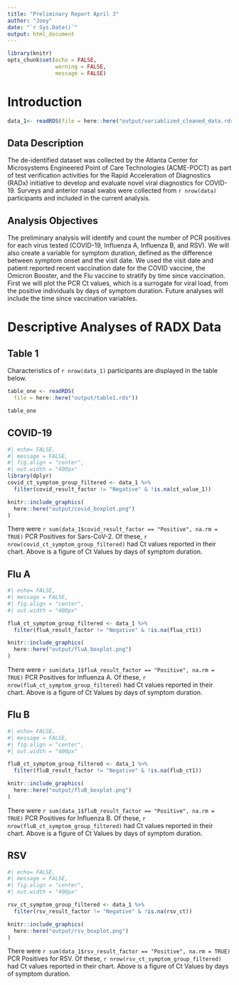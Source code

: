 ```yaml
---
title: "Preliminary Report April 3"
author: "Joey"
date: "`r Sys.Date()`"
output: html_document
---
```


```r

library(knitr)
opts_chunk$set(echo = FALSE, 
               warning = FALSE, 
               message = FALSE)
```
# Introduction
```r

data_1<- readRDS(file = here::here("output/variablized_cleaned_data.rds"))

```
## Data Description
The de-identified dataset was collected by the Atlanta Center for Microsystems Engineered Point of Care Technologies (ACME-POCT) as part of test verification activities for the Rapid Acceleration of Diagnostics (RADx) initiative to develop and evaluate novel viral diagnostics for COVID-19. Surveys and anterior nasal swabs were collected from `r nrow(data)` participants and included in the current analysis. 

## Analysis Objectives
The preliminary analysis will identify and count the number of PCR positives for each virus tested (COVID-19, Influenza A, Influenza B, and RSV). We will also create a variable for symptom duration, defined as the difference between symptom onset and the visit date. We used the visit date and patient reported recent vaccination date for the COVID vaccine, the Omicron Booster, and the Flu vaccine to stratify by time since vaccination. First we will plot the PCR Ct values, which is a surrogate for viral load, from the positive individuals by days of symptom duration. Future analyses will include the time since vaccination variables.



# Descriptive Analyses of RADX Data

## Table 1
Characteristics of `r nrow(data_1)` participants are displayed in the table below.
```r
table_one <- readRDS(
  file = here::here("output/table1.rds"))

table_one

```
## COVID-19

```r
#| echo= FALSE,
#| message = FALSE,
#| fig.align = "center",
#| out.width = "400px"
library(dplyr)
covid_ct_symptom_group_filtered <- data_1 %>%
  filter(covid_result_factor != "Negative" & !is.na(ct_value_1))

knitr::include_graphics(
  here::here("output/covid_boxplot.png")
)

```
There were `r sum(data_1$covid_result_factor == "Positive", na.rm = TRUE)` PCR Positives for Sars-CoV-2. Of these, `r nrow(covid_ct_symptom_group_filtered)` had Ct values reported in their chart. Above is a figure of Ct Values by days of symptom duration.

## Flu A


```r
#| echo= FALSE,
#| message = FALSE,
#| fig.align = "center",
#| out.width = "400px"

fluA_ct_symptom_group_filtered <- data_1 %>%
  filter(fluA_result_factor != "Negative" & !is.na(flua_ct1))

knitr::include_graphics(
  here::here("output/fluA_boxplot.png")
)

```

There were `r sum(data_1$fluA_result_factor == "Positive", na.rm = TRUE)` PCR Positives for Influenza A. Of these, `r nrow(fluA_ct_symptom_group_filtered)` had Ct values reported in their chart. Above is a figure of Ct Values by days of symptom duration.

## Flu B


```r
#| echo= FALSE,
#| message = FALSE,
#| fig.align = "center",
#| out.width = "400px"

fluB_ct_symptom_group_filtered <- data_1 %>%
  filter(fluB_result_factor != "Negative" & !is.na(flub_ct1))

knitr::include_graphics(
  here::here("output/fluB_boxplot.png")
)
```
There were `r sum(data_1$fluB_result_factor == "Positive", na.rm = TRUE)` PCR Positives for Influenza B. Of these, `r nrow(fluB_ct_symptom_group_filtered)` had Ct values reported in their chart. Above is a figure of Ct Values by days of symptom duration.

## RSV

```r
#| echo= FALSE,
#| message = FALSE,
#| fig.align = "center",
#| out.width = "400px"

rsv_ct_symptom_group_filtered <- data_1 %>%
  filter(rsv_result_factor != "Negative" & !is.na(rsv_ct))

knitr::include_graphics(
  here::here("output/rsv_boxplot.png")
)

```
There were `r sum(data_1$rsv_result_factor == "Positive", na.rm = TRUE)` PCR Positives for RSV. Of these, `r nrow(rsv_ct_symptom_group_filtered)` had Ct values reported in their chart. Above is a figure of Ct Values by days of symptom duration.
